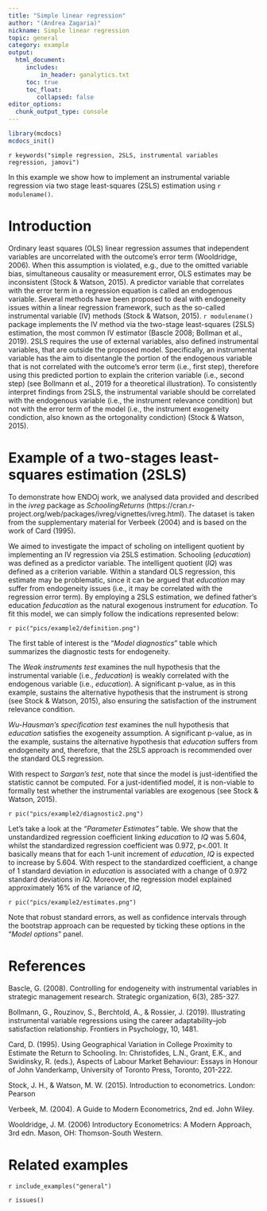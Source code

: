 ```yaml
---
title: "Simple linear regression"
author: "(Andrea Zagaria)"
nickname: Simple linear regression
topic: general
category: example
output: 
  html_document:
     includes:
         in_header: ganalytics.txt
     toc: true
     toc_float:
        collapsed: false
editor_options: 
  chunk_output_type: console
---
```


```r
library(mcdocs)
mcdocs_init()

```



`r keywords("simple regression, 2SLS, instrumental variables regression, jamovi")`

In this example we show how to implement an instrumental variable regression via two stage least-squares (2SLS) estimation using `r modulename()`.




# Introduction

Ordinary least squares (OLS) linear regression assumes that independent variables are uncorrelated with the outcome's error term (Wooldridge, 2006). When this assumption is violated, e.g., due to the omitted variable bias, simultaneous causality or measurement error, OLS estimates may be inconsistent (Stock & Watson, 2015). A predictor variable that correlates with the error term in a regression equation is called an endogenous variable. Several methods have been proposed to deal with endogeneity issues within a linear regression framework, such as the so-called instrumental variable (IV) methods (Stock & Watson, 2015). `r modulename()` package implements the IV method via the two-stage least-squares (2SLS) estimation, the most common IV estimator (Bascle 2008; Bollman et al., 2019). 2SLS requires the use of external variables, also defined instrumental variables, that are outside the proposed model. Specifically, an instrumental variable has the aim to disentangle the portion of the endogenous variable that is not correlated with the outcome’s error term (i.e., first step), therefore using this predicted portion to explain the criterion variable (i.e., second step) (see Bollmann et al., 2019 for a theoretical illustration). To consistently interpret findings from 2SLS, the instrumental variable should be correlated with the endogenous variable (i.e., the instrument relevance condition) but not with the error term of the model (i.e., the instrument exogeneity condiction, also known as the ortogonality condiction) (Stock & Watson, 2015).

# Example of a two-stages least-squares estimation (2SLS)

To demonstrate how ENDOj work, we analysed data provided and described in the *ivreg* package as *SchoolingReturns* (https://cran.r-project.org/web/packages/ivreg/vignettes/ivreg.html). The dataset is taken from the supplementary material for Verbeek (2004) and is based on the work of Card (1995). 

We aimed to investigate the impact of scholing on intelligent quotient by implementing an IV regression via 2SLS estimation. Schooling (*education*) was defined as a predictor variable. The intelligent quotient (*IQ*) was defined as a criterion variable. Within a standard OLS regression, this estimate may be problematic, since it can be argued that *education* may suffer from endogeneity issues (i.e., it may be correlated with the regression error term). By employing a 2SLS estimation, we defined father's education *feducation* as the natural exogenous instrument for *education*. To fit this model, we can simply follow the indications represented below: 

`r pic("pics/example2/definition.png")`

The first table of interest is the “*Model diagnostics*” table which summarizes the diagnostic tests for endogeneity.

The *Weak instruments test* examines the null hypothesis that the instrumental variable (i.e., *feducation*) is weakly correlated with the endogenous variable (i.e., *education*). A significant p-value, as in this example, sustains the alternative hypothesis that the instrument is strong (see Stock & Watson, 2015), also ensuring the satisfaction of the instrument relevance condition.

*Wu-Hausman’s specification test* examines the null hypothesis that *education* satisfies the exogeneity assumption.  A significant p-value, as in the example, sustains the alternative hypothesis that *education* suffers from endogeneity and, therefore, that the 2SLS approach is recommended over the standard OLS regression.

With respect to *Sargan’s test*, note that since the model is just-identified the statistic cannot be computed. For a just-identified model, it is non-viable to formally test whether the instrumental variables are exogenous (see Stock & Watson, 2015).

`r pic("pics/example2/diagnostic2.png")`

Let’s take a look at the *“Parameter Estimates”* table. We show that the unstandardized regression coefficient linking *education* to *IQ* was 5.604, whilst the standardized regression coefficient was 0.972, p<.001. It basically means that for each 1-unit increment of *education*, *IQ* is expected to increase by 5.604. With respect to the standardized coefficient, a change of 1 standard deviation in *education* is associated with a change of 0.972 standard deviations in *IQ*. Moreover, the regression model explained approximately 16% of the variance of *IQ*, 

`r pic("pics/example2/estimates.png")`

Note that robust standard errors, as well as confidence intervals through the bootstrap approach can be requested by ticking these options in the "*Model options*" panel.


# References
Bascle, G. (2008). Controlling for endogeneity with instrumental variables in strategic management research. Strategic organization, 6(3), 285-327.

Bollmann, G., Rouzinov, S., Berchtold, A., & Rossier, J. (2019). Illustrating instrumental variable regressions using the career adaptability–job satisfaction relationship. Frontiers in Psychology, 10, 1481.

Card, D. (1995). Using Geographical Variation in College Proximity to Estimate the Return to Schooling. In: Christofides, L.N., Grant, E.K., and Swidinsky, R. (eds.), Aspects of Labour Market Behaviour: Essays in Honour of John Vanderkamp, University of Toronto Press, Toronto, 201-222.

Stock, J. H., & Watson, M. W. (2015). Introduction to econometrics. London: Pearson

Verbeek, M. (2004). A Guide to Modern Econometrics, 2nd ed. John Wiley.

Wooldridge, J. M. (2006) Introductory Econometrics: A Modern Approach, 3rd edn. Mason, OH: Thomson-South Western.

# Related examples
`r include_examples("general")`

`r issues()`